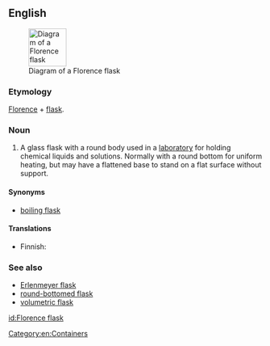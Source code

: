{{wikipedia}}
==English==
[[Image:Round bottomed flask half full.png|right|75px|Diagram of a Florence flask]]

===Etymology===
[[Florence]] + [[flask]].

===Noun===
{{en-noun|sg=Florence flask}}

# {{context|chemistry}} A glass flask with a round body used in a [[laboratory]] for holding chemical liquids and solutions. Normally with a round bottom for uniform heating, but may have a flattened base to stand on a flat surface without support.

====Synonyms====
* [[boiling flask]]

====Translations====
{{trans-top|round laboratory flask}}
* Finnish: {{t|fi|pyörökolvi}}
{{trans-mid}}
{{trans-bottom}}

===See also===
* [[Erlenmeyer flask]]
* [[round-bottomed flask]]
* [[volumetric flask]]

[[Category:en:Containers]]

[[id:Florence flask]]